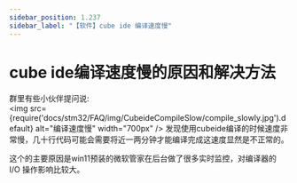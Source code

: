 ```yaml
---
sidebar_position: 1.237
sidebar_label: "【软件】cube ide 编译速度慢"
---
```


# cube ide编译速度慢的原因和解决方法

群里有些小伙伴提问说:  
<img src={require('docs/stm32/FAQ/img/CubeideCompileSlow/compile_slowly.jpg').default} alt="编译速度慢" width="700px" />
发现使用cubeide编译的时候速度非常慢，几十行代码可能会需要将近一两分钟才能编译完成这速度显然是不正常的。 

这个的主要原因是win11预装的微软管家在后台做了很多实时监控，对编译器的 I/O 操作影响比较大。

